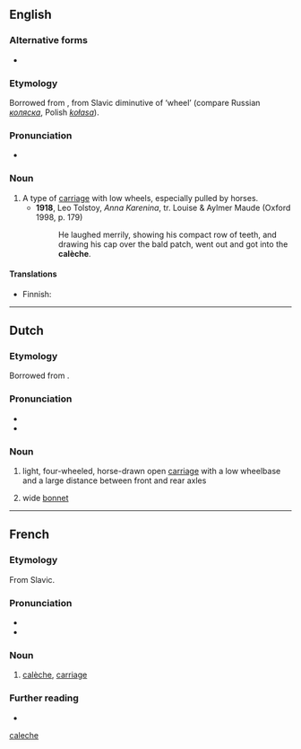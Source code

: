 {{also|caleche}}
==English==

===Alternative forms===
* {{l|en|calash}}

===Etymology===
Borrowed from {{bor|en|fr|calèche}}, from Slavic diminutive of ‘wheel’ (compare Russian ''[[коляска]]'', Polish ''[[kołasa]]'').

===Pronunciation===
* {{IPA|/kəˈlɛʃ/|lang=en}}

===Noun===
{{en-noun}}

# A type of [[carriage]] with low wheels, especially pulled by horses.
#* '''1918''', Leo Tolstoy, ''Anna Karenina'', tr. Louise & Aylmer Maude (Oxford 1998, p. 179)
#*: He laughed merrily, showing his compact row of teeth, and drawing his cap over the bald patch, went out and got into the '''calèche'''.

====Translations====
{{trans-top|type of carriage}}
* Finnish: {{t+|fi|kiesit|p}}
{{trans-mid}}
{{trans-bottom}}

[[Category:English terms spelled with È|caleche]]

----

==Dutch==

===Etymology===
Borrowed from {{bor|nl|fr|calèche}}.

===Pronunciation===
* {{IPA|lang=nl|/kaːˈlɛʃ/}}
* {{hyphenation|lang=nl|ca|lè|che}}

===Noun===
{{nl-noun|f|-s|-}}

# light, four-wheeled, horse-drawn open [[carriage]] with a low wheelbase and a large distance between front and rear axles
# {{lb|nl|historical}} wide [[bonnet]]

----

==French==

===Etymology===
From Slavic.

===Pronunciation===
* {{fr-IPA}}
* {{audio|Fr-calèche.ogg|audio|lang=fr}}

===Noun===
{{fr-noun|f}}

# [[#English|calèche]], [[carriage]]

===Further reading===
* {{R:TLFi}}